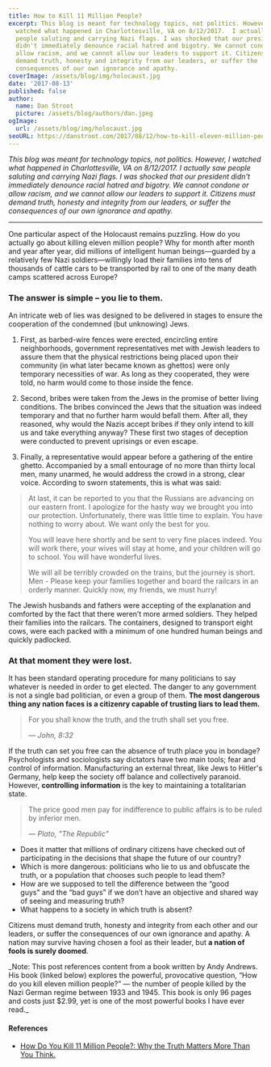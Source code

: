 ```yaml
---
title: How to Kill 11 Million People?
excerpt: This blog is meant for technology topics, not politics. However, I
  watched what happened in Charlottesville, VA on 8/12/2017.  I actually saw
  people saluting and carrying Nazi flags. I was shocked that our president
  didn't immediately denounce racial hatred and bigotry. We cannot condone or
  allow racism, and we cannot allow our leaders to support it. Citizens must
  demand truth, honesty and integrity from our leaders, or suffer the
  consequences of our own ignorance and apathy.
coverImage: /assets/blog/img/holocaust.jpg
date: '2017-08-13'
published: false
author:
  name: Dan Stroot
  picture: /assets/blog/authors/dan.jpeg
ogImage:
  url: /assets/blog/img/holocaust.jpg
seoURL: https://danstroot.com/2017/08/12/how-to-kill-eleven-million-people/
---
```


_This blog was meant for technology topics, not politics. However, I watched what happened in Charlottesville, VA on 8/12/2017. I actually saw people saluting and carrying Nazi flags. I was shocked that our president didn't immediately denounce racial hatred and bigotry. We cannot condone or allow racism, and we cannot allow our leaders to support it. Citizens must demand truth, honesty and integrity from our leaders, or suffer the consequences of our own ignorance and apathy._

---

One particular aspect of the Holocaust remains puzzling. How do you actually go about killing eleven million people? Why for month after month and year after year, did millions of intelligent human beings—guarded by a relatively few Nazi soldiers—willingly load their families into tens of thousands of cattle cars to be transported by rail to one of the many death camps scattered across Europe?

### The answer is simple – **you lie to them**.

An intricate web of lies was designed to be delivered in stages to ensure the cooperation of the condemned (but unknowing) Jews.

1. First, as barbed-wire fences were erected, encircling entire neighborhoods, government representatives met with Jewish leaders to assure them that the physical restrictions being placed upon their community (in what later became known as ghettos) were only temporary necessities of war. As long as they cooperated, they were told, no harm would come to those inside the fence.

2. Second, bribes were taken from the Jews in the promise of better living conditions. The bribes convinced the Jews that the situation was indeed temporary and that no further harm would befall them. After all, they reasoned, why would the Nazis accept bribes if they only intend to kill us and take everything anyway? These first two stages of deception were conducted to prevent uprisings or even escape.

3. Finally, a representative would appear before a gathering of the entire ghetto. Accompanied by a small entourage of no more than thirty local men, many unarmed, he would address the crowd in a strong, clear voice. According to sworn statements, this is what was said:

> At last, it can be reported to you that the Russians are advancing on our eastern front. I apologize for the hasty way we brought you into our protection. Unfortunately, there was little time to explain. You have nothing to worry about. We want only the best for you.
>
> You will leave here shortly and be sent to very fine places indeed. You will work there, your wives will stay at home, and your children will go to school. You will have wonderful lives.
>
> We will all be terribly crowded on the trains, but the journey is short. Men - Please keep your families together and board the railcars in an orderly manner. Quickly now, my friends, we must hurry!

The Jewish husbands and fathers were accepting of the explanation and comforted by the fact that there weren’t more armed soldiers. They helped their families into the railcars. The containers, designed to transport eight cows, were each packed with a minimum of one hundred human beings and quickly padlocked.

### At that moment they were lost.

It has been standard operating procedure for many politicians to say whatever is needed in order to get elected. The danger to any government is not a single bad politician, or even a group of them. **The most dangerous thing any nation faces is a citizenry capable of trusting liars to lead them.**

> For you shall know the truth, and the truth shall set you free.
>
> <cite>&mdash; John, 8:32</cite>

If the truth can set you free can the absence of truth place you in bondage? Psychologists and sociologists say dictators have two main tools; fear and control of information. Manufacturing an external threat, like Jews to Hitler's Germany, help keep the society off balance and collectively paranoid. However, **controlling information** is the key to maintaining a totalitarian state.

> The price good men pay for indifference to public affairs is to be ruled by inferior men.
>
> <cite>&mdash; Plato, "The Republic"</cite>

- Does it matter that millions of ordinary citizens have checked out of participating in the decisions that shape the future of our country?
- Which is more dangerous: politicians who lie to us and obfuscate the truth, or a population that chooses such people to lead them?
- How are we supposed to tell the difference between the “good guys" and the “bad guys” if we don’t have an objective and shared way of seeing and measuring truth?
- What happens to a society in which truth is absent?

Citizens must demand truth, honesty and integrity from each other and our leaders, or suffer the consequences of our own ignorance and apathy. A nation may survive having chosen a fool as their leader, but **a nation of fools is surely doomed**.

<span class="small">
  _Note: This post references content from a book written by Andy Andrews. His
  book (linked below) explores the powerful, provocative question, “How do you
  kill eleven million people?” — the number of people killed by the Nazi German
  regime between 1933 and 1945. This book is only 96 pages and costs just $2.99,
  yet is one of the most powerful books I have ever read._
</span>

#### References

- [How Do You Kill 11 Million People?: Why the Truth Matters More Than You Think.](https://www.amazon.com/dp/B005ENBA3E/ref=dp-kindle-redirect?_encoding=UTF8&btkr=1)
